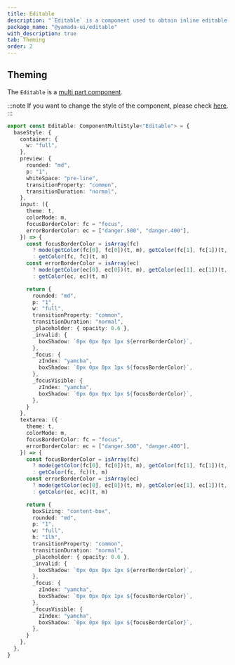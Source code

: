 ```yaml
---
title: Editable
description: "`Editable` is a component used to obtain inline editable text input."
package_name: "@yamada-ui/editable"
with_description: true
tab: Theming
order: 2
---
```


## Theming

The `Editable` is a [multi part component](/styled-system/theming/component-styles#multi-part-components).

:::note
If you want to change the style of the component, please check [here](/styled-system/theming/customize-theme#changing-the-style-of-components).
:::

```ts
export const Editable: ComponentMultiStyle<"Editable"> = {
  baseStyle: {
    container: {
      w: "full",
    },
    preview: {
      rounded: "md",
      p: "1",
      whiteSpace: "pre-line",
      transitionProperty: "common",
      transitionDuration: "normal",
    },
    input: ({
      theme: t,
      colorMode: m,
      focusBorderColor: fc = "focus",
      errorBorderColor: ec = ["danger.500", "danger.400"],
    }) => {
      const focusBorderColor = isArray(fc)
        ? mode(getColor(fc[0], fc[0])(t, m), getColor(fc[1], fc[1])(t, m))(m)
        : getColor(fc, fc)(t, m)
      const errorBorderColor = isArray(ec)
        ? mode(getColor(ec[0], ec[0])(t, m), getColor(ec[1], ec[1])(t, m))(m)
        : getColor(ec, ec)(t, m)

      return {
        rounded: "md",
        p: "1",
        w: "full",
        transitionProperty: "common",
        transitionDuration: "normal",
        _placeholder: { opacity: 0.6 },
        _invalid: {
          boxShadow: `0px 0px 0px 1px ${errorBorderColor}`,
        },
        _focus: {
          zIndex: "yamcha",
          boxShadow: `0px 0px 0px 1px ${focusBorderColor}`,
        },
        _focusVisible: {
          zIndex: "yamcha",
          boxShadow: `0px 0px 0px 1px ${focusBorderColor}`,
        },
      }
    },
    textarea: ({
      theme: t,
      colorMode: m,
      focusBorderColor: fc = "focus",
      errorBorderColor: ec = ["danger.500", "danger.400"],
    }) => {
      const focusBorderColor = isArray(fc)
        ? mode(getColor(fc[0], fc[0])(t, m), getColor(fc[1], fc[1])(t, m))(m)
        : getColor(fc, fc)(t, m)
      const errorBorderColor = isArray(ec)
        ? mode(getColor(ec[0], ec[0])(t, m), getColor(ec[1], ec[1])(t, m))(m)
        : getColor(ec, ec)(t, m)

      return {
        boxSizing: "content-box",
        rounded: "md",
        p: "1",
        w: "full",
        h: "1lh",
        transitionProperty: "common",
        transitionDuration: "normal",
        _placeholder: { opacity: 0.6 },
        _invalid: {
          boxShadow: `0px 0px 0px 1px ${errorBorderColor}`,
        },
        _focus: {
          zIndex: "yamcha",
          boxShadow: `0px 0px 0px 1px ${focusBorderColor}`,
        },
        _focusVisible: {
          zIndex: "yamcha",
          boxShadow: `0px 0px 0px 1px ${focusBorderColor}`,
        },
      }
    },
  },
}
```
